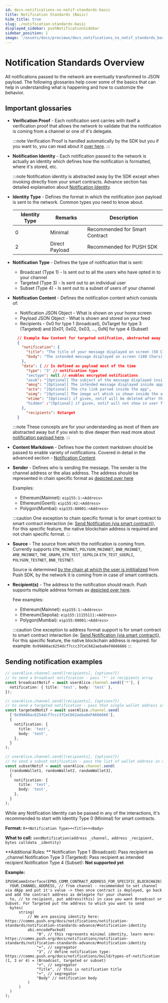 ```yaml
---
id: docs-notifications-ns-notif-standards-basic
title: Notification Standards (Basic)
hide_title: true
slug: ./notification-standards-basic
displayed_sidebar: pushNotificationSidebar
sidebar_position: 1
image: '/assets/docs/previews/docs_notifications_ns_notif_standards_basic--notification_standards_(basic).png'
---
```


# Notification Standards Overview

All notifications passed to the network are eventually transformed to JSON payload. The following glossaries help cover some of the basics that can help in understanding what is happening and how to customize the behavior.

<head>
  <title>
    {`Notification Standards (Basic) | Push Notifications | Push Documentation`}
  </title>
</head>


## Important glossaries

- **Verification Proof** - Each notification sent carries with itself a verification proof that allows the network to validate that the notification is coming from a channel or one of it's delegate.

  :::note
  Verification Proof is handled automatically by the SDK but you if you want to, you can read about it [over here](docs/notifications/notification-standards/notification-standards-advance/#notification-verification-proof 'post explaining notification verification proof in Push protocol').
  :::

- **Notification Identity** - Each notification passed to the network is actually an identity which defines how the notification is formatted, where it's stored, etc.

  :::note
  Notification identity is abstracted away by the SDK except when invoking directly from your smart contracts. Advance section has detailed explaination about [Notification Identity](docs/notifications/notification-standards/notification-standards-advance/#notification-identity 'post explaining notification identity in Push protocol').

- **Identity Type** - Defines the format in which the notification json payload is sent to the network. Common types you need to know about.

  | Identity Type | Remarks        | Description                    |
  | ------------- | -------------- | ------------------------------ |
  | 0             | Minimal        | Recommended for Smart Contract |
  | 2             | Direct Payload | Recommended for PUSH SDK       |

- **Notification Type** - Defines the type of notification that is sent:

  - Broadcast (Type 1) - Is sent out to all the users who have opted in to your channel
  - Targeted (Type 3) - Is sent out to an individual user
  - Subset (Type 4) - Is sent out to a subset of users of your channel

- **Notification Content** - Defines the notification content which consists of:

  - Notification JSON Object - What is shown on your home screen
  - Payload JSON Object - What is shown and stored on your feed
  - Recipients - 0x0 for type 1 (broadcast), 0xTarget for type 3 (Targeted) and [0x01, 0x02, 0x03, ..., 0xN] for type 4 (Subset)

  ```json
    // Example Raw Content for targeted notifcation, abstracted away by SDK
    {
      "notification": {
        "title": "The title of your message displayed on screen (50 Chars)",
        "body": "The intended message displayed on screen (180 Chars)"
      },
      "data": { // Is defined as payload most of the time
        "type": "3" // notification type
        "sectype": null // enables encrypted notifications
        "asub": "[Optional] The subject of the message displayed inside app (80 Chars)",
        "amsg": "[Optional] The intended message displayed inside app (500 Chars)",
        "acta": "[Optional] The cta link parsed inside the app",
        "aimg": "[Optional] The image url which is shown inside the app",
        "etime": "[Optional] if given, notif will be deleted after this in epoch"
        "hidden" :"[Optional] if given, notif will not show in user feed"
      },
        "recipients": 0xtarget
    }
  ```

  :::note
  These concepts are for your understanding as most of them are abstracted away but if you wish to dive deeper then read more about [notification payload here](docs/notifications/notification-standards/notification-standards-advance/#notification-payload 'post explaining notification payload in in Push protocol').
  :::

- **Content Markdown** - Defines how the content markdown should be passed to enable variety of notifications. Covered in detail in the advanced section - [Notification Content](docs/notifications/notification-standards/notification-standards-advance/#notification-content 'post explaining notification content and how to customize it in in Push protocol').

- **Sender** - Defines who is sending the message. The sender is the channel address or the alias address. The address should be represented in chain specific format as [depicted over here](/docs/notifications/important-concepts/#chain-specific-wallet-address 'About chain specific wallet address')

  Examples:

  - Ethereum(Mainnet): `eip155:1:<Address>`
  - Ethereum(Goerli): `eip155:42:<Address>`
  - Polygon(Mumbai): `eip155:80001:<Address>`

  :::caution
  One exception to chain specific format is for smart contract to smart contract interaction (ie: [Send Notification (via smart contract)](/docs/notifications/build/send-notification-via-smart-contract/ 'Send notification via smart contract')), For this specific feature, the native blockchain address is required and not chain specific format.
  :::

- **Source** - The source from which the notification is coming from. Currently supports `ETH_MAINNET`, `POLYGON_MAINNET`, `BNB_MAINNET`, `ARB_MAINNET`, `THE_GRAPH`, `ETH_TEST_SEPOLIA` `ETH_TEST_GOERLI`, `POLYGON_TESTNET`, `BNB_TESTNET`.

  Source is determined [by the chain at which the user is inititialized](http://localhost:3000/docs/notifications/build/initialize-user/ 'Initialize User Push SDK') from Push SDK, by the network it is coming from in case of smart contracts.

- **Recipient(s)** - The address to the notification should reach. Push supports multiple address formats as [depicted over here](/docs/notifications/important-concepts/#types-of-supported-wallet-address-account 'learn about all supported wallet address account').

  Few examples:

  - Ethereum(Mainnet): `eip155:1:<Address>`
  - Ethereum(Sepolia): `eip155:11155111:<Address>`
  - Polygon(Mumbai): `eip155:80001:<Address>`

  :::caution
  One exception to address format support is for smart contract to smart contract interaction (ie: [Send Notification (via smart contract)](/docs/notifications/build/send-notification-via-smart-contract/ 'Send notification via smart contract')), For this specific feature, the native blockchain address is required. for example: `0x99A08ac6254dcf7ccc37CeC662aeba8eFA666666`
  :::

## Sending notification examples

<Tabs groupId="notification-examples">
  <TabItem value="Push SDK" default>

```typescript
// userAlice.channel.send([recipients], {options?})
// to send a broadcast notification - pass '*' in recipients array
const broadcastNotif = await userAlice.channel.send(['*'], {
  notification: { title: 'test', body: 'test' },
});

// userAlice.channel.send([recipients], {options?})
// to send a targeted notification - pass that single wallet address in recipients array
const targetedNotif = await userAlice.channel.send(
  ['0x99A08ac6254dcf7ccc37CeC662aeba8eFA666666'],
  {
    notification: {
      title: 'test',
      body: 'test',
    },
  }
);

// userAlice.channel.send([recipients], {options?})
// to send a subset notification - pass the list of wallet address in recipients array
const subsetNotif = await userAlice.channel.send(
  [randomWallet1, randomWallet2, randomWallet3],
  {
    notification: {
      title: 'test',
      body: 'test',
    },
  }
);
```

  </TabItem>

  <TabItem value="Smart Contract" default>

While any Notification Identity can be passed in any of the interactions, It's recommended to start with Identity Type 0 (Minimal) for smart contracts.

**Format:** `0+<Notification Type>+<Title>+<Body>`

**What to call:** `sendNotification(address _channel, address _recipient, bytes calldata _identity)`

**Additional Rules: **
Notification Type 1 (Broadcast): Pass recipient as \_channel
Notification Type 3 (Targeted): Pass recipient as intended recipient
Notification Type 4 (Subset): **Not supported yet**

**Example:**

```solidity
IPUSHCommInterface(EPNS_COMM_CONTRACT_ADDRESS_FOR_SPECIFIC_BLOCKCHAIN).sendNotification(
  YOUR_CHANNEL_ADDRESS, // from channel - recommended to set channel via dApp and put it's value -> then once contract is deployed, go back and add the contract address as delegate for your channel
  to, // to recipient, put address(this) in case you want Broadcast or Subset. For Targeted put the address to which you want to send
  bytes(
      string(
          // We are passing identity here: https://comms.push.org/docs/notifications/notification-standards/notification-standards-advance/#notification-identity
          abi.encodePacked(
              "0", // this represents minimal identity, learn more: https://comms.push.org/docs/notifications/notification-standards/notification-standards-advance/#notification-identity
              "+", // segregator
              "3", // define notification type:  https://comms.push.org/docs/notifications/build/types-of-notification (1, 3 or 4) = (Broadcast, targeted or subset)
              "+", // segregator
              "Title", // this is notification title
              "+", // segregator
              "Body" // notification body
          )
      )
  )
);
```

  </TabItem>
</Tabs>
